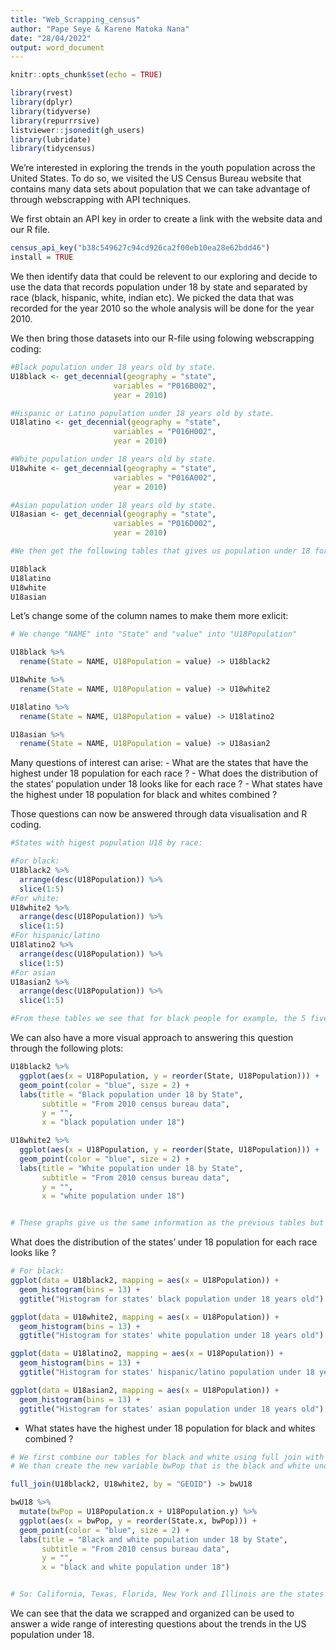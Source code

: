 ```yaml
---
title: "Web_Scrapping_census"
author: "Pape Seye & Karene Matoka Nana"
date: "28/04/2022"
output: word_document
---
```


```r
knitr::opts_chunk$set(echo = TRUE)

library(rvest)
library(dplyr)
library(tidyverse)
library(repurrrsive)
listviewer::jsonedit(gh_users)
library(lubridate)
library(tidycensus)

```


We're interested in exploring the trends in the youth population across the United States. To do so, we visited the US Census Bureau website that contains many data sets about population that we can take advantage of through webscrapping with API techniques.

We first obtain an API key in order to create a link with the website data and our R file.

```r

census_api_key("b38c549627c94cd926ca2f00eb10ea28e62bdd46")
install = TRUE

```


We then identify data that could be relevent to our exploring and decide to use the data that records population under 18 by state and separated by race (black, hispanic, white, indian etc). We picked the data that was recorded for the year 2010 so the whole analysis will be done for the year 2010.

We then bring those datasets into our R-file using folowing webscrapping coding: 


```r
#Black population under 18 years old by state.
U18black <- get_decennial(geography = "state", 
                       variables = "P016B002", 
                       year = 2010)

#Hispanic or Latino population under 18 years old by state.
U18latino <- get_decennial(geography = "state", 
                       variables = "P016H002", 
                       year = 2010)

#White population under 18 years old by state.
U18white <- get_decennial(geography = "state", 
                       variables = "P016A002", 
                       year = 2010)

#Asian population under 18 years old by state.
U18asian <- get_decennial(geography = "state", 
                       variables = "P016D002", 
                       year = 2010)

#We then get the following tables that gives us population under 18 for each selected race/ethnicity (black, hispanic, white, asian) and for each state.

U18black
U18latino
U18white
U18asian

```

Let's change some of the column names to make them more exlicit:

```r
# We change "NAME" into "State" and "value" into "U18Population"

U18black %>%
  rename(State = NAME, U18Population = value) -> U18black2

U18white %>%
  rename(State = NAME, U18Population = value) -> U18white2

U18latino %>%
  rename(State = NAME, U18Population = value) -> U18latino2

U18asian %>%
  rename(State = NAME, U18Population = value) -> U18asian2


```



Many questions of interest can arise: 
- What are the states that have the highest under 18 population for each race ? 
- What does the distribution  of the states' population under 18 looks like for each race ?
- What states have the highest under 18 population for black and whites combined ?


Those questions can now be answered through data visualisation and R coding.

```r
#States with higest population U18 by race: 

#For black:
U18black2 %>%
  arrange(desc(U18Population)) %>%
  slice(1:5)
#For white:
U18white2 %>%
  arrange(desc(U18Population)) %>%
  slice(1:5)
#For hispanic/latino
U18latino2 %>%
  arrange(desc(U18Population)) %>%
  slice(1:5)
#For asian
U18asian2 %>%
  arrange(desc(U18Population)) %>%
  slice(1:5)

#From these tables we see that for black people for example, the 5 five states with highest under 18 population are: Florida, Georgia, Texas, New York and California.


```

We can also have a more visual approach to answering this question through the following plots: 

```r
U18black2 %>%
  ggplot(aes(x = U18Population, y = reorder(State, U18Population))) +
  geom_point(color = "blue", size = 2) +
  labs(title = "Black population under 18 by State",
       subtitle = "From 2010 census bureau data",
       y = "",
       x = "black population under 18")

U18white2 %>%
  ggplot(aes(x = U18Population, y = reorder(State, U18Population))) +
  geom_point(color = "blue", size = 2) +
  labs(title = "White population under 18 by State",
       subtitle = "From 2010 census bureau data",
       y = "",
       x = "white population under 18")


# These graphs give us the same information as the previous tables but with a better visual display.
```


What does the distribution of the states' under 18 population for each race looks like ?

```r

# For black:
ggplot(data = U18black2, mapping = aes(x = U18Population)) +
  geom_histogram(bins = 13) +
  ggtitle("Histogram for states' black population under 18 years old")

ggplot(data = U18white2, mapping = aes(x = U18Population)) +
  geom_histogram(bins = 13) +
  ggtitle("Histogram for states' white population under 18 years old")

ggplot(data = U18latino2, mapping = aes(x = U18Population)) +
  geom_histogram(bins = 13) +
  ggtitle("Histogram for states' hispanic/latino population under 18 years old")

ggplot(data = U18asian2, mapping = aes(x = U18Population)) +
  geom_histogram(bins = 13) +
  ggtitle("Histogram for states' asian population under 18 years old")

```


- What states have the highest under 18 population for black and whites combined ?

```r
# We first combine our tables for black and white using full join with GEOID as our key.
# We than create the new variable bwPop that is the black and white under 18 population combined.

full_join(U18black2, U18white2, by = "GEOID") -> bwU18

bwU18 %>%
  mutate(bwPop = U18Population.x + U18Population.y) %>%
  ggplot(aes(x = bwPop, y = reorder(State.x, bwPop))) +
  geom_point(color = "blue", size = 2) +
  labs(title = "Black and white population under 18 by State",
       subtitle = "From 2010 census bureau data",
       y = "",
       x = "black and white population under 18")


# So: California, Texas, Florida, New York and Illinois are the states with the highest under 18 population for black and white people combined.

```

We can see that the data we scrapped and organized can be used to answer a wide range of interesting questions about the trends in the US population under 18.


















